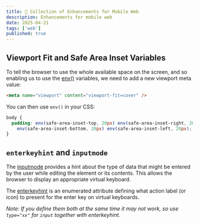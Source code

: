 ```yaml
---
title: 📱 Collection of Enhancements for Mobile Web
description: Enhancements for mobile web
date: 2025-04-21
tags: ['web']
published: true
---
```


## Viewport Fit and Safe Area Inset Variables

To tell the browser to use the whole available space on the screen, and so enabling us to use the [env()](https://developer.mozilla.org/en-US/docs/Web/CSS/env) variables, we need to add a new viewport meta value:

```html
<meta name="viewport" content="viewport-fit=cover" />
```

You can then use `env()` in your CSS:

```css
body {
  padding: env(safe-area-inset-top, 20px) env(safe-area-inset-right, 20px)
    env(safe-area-inset-bottom, 20px) env(safe-area-inset-left, 20px);
}
```

## `enterkeyhint` and `inputmode`

The [inputmode](https://developer.mozilla.org/en-US/docs/Web/HTML/Reference/Global_attributes/inputmode) provides a hint about the type of data that might be entered by the user while editing the element or its contents. This allows the browser to display an appropriate virtual keyboard.

The [enterkeyhint](https://developer.mozilla.org/en-US/docs/Web/HTML/Reference/Global_attributes/enterkeyhint) is an enumerated attribute defining what action label (or icon) to present for the enter key on virtual keyboards.

_Note: If you define them both at the same time it may not work, so use `type="xx"` for `input` together with enterkeyhint._
